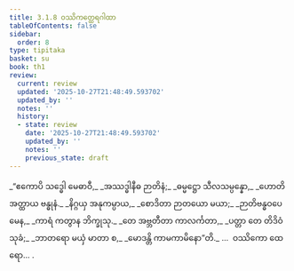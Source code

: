 ```yaml
---
title: 3.1.8 ဝဿိကတ္ထေရဂါထာ
tableOfContents: false
sidebar:
  order: 8
type: tipitaka
basket: su
book: th1
review:
  current: review
  updated: '2025-10-27T21:48:49.593702'
  updated_by: ''
  notes: ''
  history:
  - state: review
    date: '2025-10-27T21:48:49.593702'
    updated_by: ''
    notes: ''
    previous_state: draft
---
```



<ReviewStatus review={frontmatter.review} showDetails={true} />

<HypothesisAnnotation frontmatter={frontmatter} />

<DynamicBreadcrumb />

<Division number="240" book="th1" e="ch" v="19" p="265">

<Paragraph number="462" type="verses" book="th1">
_“ဧကောပိ သဒ္ဓေါ မေဓာဝီ,_  
_အဿဒ္ဓါနီဓ ဉာတိနံ;_  
_ဓမ္မဋ္ဌော သီလသမ္ပန္နော,_  
_ဟောတိ အတ္ထာယ ဗန္ဓုနံ._  

</Paragraph>

</Division>
<Division number="241" book="th1" e="ch" v="19" p="265">

<Paragraph number="463" type="verses" book="th1">
_နိဂ္ဂယှ အနုကမ္ပာယ,_  
_စောဒိတာ ဉာတယော မယာ;_  
_ဉာတိဗန္ဓဝပေမေန,_  
_ကာရံ ကတွာန ဘိက္ခုသု._  

</Paragraph>

</Division>
<Division number="242" book="th1" e="ch" v="19" p="265">

<Paragraph number="464" type="verses" book="th1">
_တေ အဗ္ဘတီတာ ကာလင်္ကတာ,_  
_ပတ္တာ တေ တိဒိဝံ သုခံ;_  
_ဘာတရော မယှံ မာတာ စ,_  
_မောဒန္တိ ကာမကာမိနော”တိ._  


</Paragraph>
</Division>

<Paragraph number="465" type="center" book="th1">
…  ဝဿိကော ထေရော… .
</Paragraph>